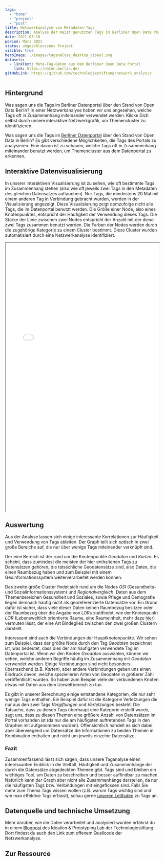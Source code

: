 ```yaml
---
tags:
  - "home"
  - "project"
  - "post"
title: Netzwerkanalyse von Metadaten-Tags
description: Analyse der meist genutzten Tags im Berliner Open Data Portal
date: 2021-03-16
period: März 2021
status: abgeschlossenes Projekt
visible: true
heroImage: ./images/taganalyse_desktop_visual.png
datasets:
  - linkText: Meta-Tag-Daten aus dem Berliner Open Data Portal
    link: https://daten.berlin.de/ 
gitHubLink: https://github.com/technologiestiftung/network_analysis
---
```


## Hintergrund

Was sagen uns die Tags im Berliner Datenportal über den Stand von Open Data Berlin? In einer Netzwerkanalyse haben wir uns angesehen, welche Tags oft in Zusammenhang miteinander verwendet werden. Klicke Dich selbst durch unsere interaktive Netzwerkgrafik, um Themencluster zu identifizieren.

Was sagen uns die Tags im [Berliner Datenportal](https://daten.berlin.de) über den Stand von Open Data in Berlin? Es gibt verschiedene Möglichkeiten, die Tags des Portals zu analysieren. Eine davon ist zu schauen, welche Tags oft in Zusammenhang miteinander benutzt werden, um Themencluster aus dem Datenportal zu erkennen. 

## Interaktive Datenvisualisierung

In unserer interaktiven Visualisierung ist zu sehen, wie oft bestimmte Tags im Zusammenhang stehen (also wie oft jeweils zwei Tags in den Metadaten des gleichen Datensatzes auftauchen). Nur Tags, die mindestens 20 Mal mit einem anderen Tag in Verbindung gebracht wurden, werden in der Visualisierung angezeigt. Diese Visualisierung zeigt demzufolge nicht alle Tags, die im Datenportal benutzt werden. Die Größe einer Node, also eines Knotenpunktes, entspricht der Häufigkeit der Verwendung dieses Tags. Die Stärke der Linie zwischen zwei Nodes entspricht der Anzahl mit der diese zwei Tags zusammen benutzt werden. Die Farben der Nodes werden durch die zugehörige Kategorie zu einem Cluster bestimmt. Diese Cluster wurden automatisiert durch eine Netzwerkanalyse identifiziert.

<ContentSection fullWidth={true}>
  <iframe
    src={`${import.meta.env.SITE}/extra-pages/tag-analyse/`}
    width="100%"
    height="880px"
    title="My file"
    loading="lazy"
  ></iframe>
</ContentSection>

## Auswertung 

Aus der Analyse lassen sich einige interessante Korrelationen zur Häufigkeit und Verwendung von Tags ableiten. Der Graph teilt sich optisch in zwei große Bereiche auf, die nur über wenige Tags miteinander verknüpft sind. 

Der eine Bereich ist der rund um die Knotenpunkte _Geodaten_ und _Karten_. Es scheint, dass zumindest die meisten der hier enthaltenen Tags zu Datensätzen gehören, die tatsächliche Geodatensätze sind, also Daten, die einen Raumbezug haben und zum Beispiel mit einem Geoinformationssystem weiterverarbeitet werden können. 

Das zweite große Cluster findet sich rund um die Nodes _GSI_ (Gesundheits- und Sozialinformationssystem) und _Regionalvergleich_. Daten aus dem Themenbereichen Gesundheit und Soziales, sowie Pflege und Demografie liegen demnach häufig nicht als georeferenzierte Datensätze vor. Ein Grund dafür ist sicher, dass viele dieser Daten keinen Raumbezug besitzen oder der Raumbezug über die Angabe von LORs stattfindet, wie der Knotenpunkt _LOR_ (Lebensweltlich orientierte Räume, eine Raumeinheit, mehr dazu [hier](https://lab.technologiestiftung-berlin.de/projects/spatial-units/de/)) vermuten lässt, der eine Art Bindeglied zwischen den zwei großen Clustern darstellt. 

Interessant sind auch die Verbindungen der Hauptknotenpunkte. Wir sehen zum Beispiel, dass der größte Node durch den Tag _Geodaten_ bezeichnet ist, was bedeutet, dass dies der am häufigsten verwendete Tag im Datenportal ist. Wenn wir den Knoten _Geodaten_ auswählen, können wir sehen, welche anderen Begriffe häufig im Zusammenhang mit _Geodaten_ verwendet werden. Einige Verbindungen sind nicht besonders überraschend (z.B. _Karten_), aber andere Verbindungen geben uns einen Eindruck davon, welche spezielleren Arten von Geodaten in größerer Zahl veröffentlicht wurden. So haben zum Beispiel viele der verbundenen Knoten etwas mit Daten aus dem Umweltbereich zu tun. 

Es gibt in unserer Berechnung einige entstandene Kategorien, die nur sehr wenige Tags enthalten. Ein Beispiel dafür ist die Kategorie Verletzungen die nur aus den zwei Tags _Vergiftungen_ und _Verletzungen_ besteht. Die Tatsache, dass zu diesen Tags überhaupt eine Kategorie erstellt wurde, sagt uns, dass zu diesen Themen eine größere Anzahl von Datensätzen im Portal vorhanden ist (da nur die am häufigsten auftretenden Tags in den Graphen mit aufgenommen wurden). Offensichtlich handelt es sich dabei aber überwiegend um Datensätze die Informationen zu beiden Themen in Kombination enthalten und nicht um jeweils einzelne Datensätze. 

### Fazit

Zusammenfassend lässt sich sagen, dass unsere Taganalyse einen interessanten Einblick in die Vielfalt, Häufigkeit und Zusammenhänge der durch die Datensätze abgedeckten Themen gibt. Tags sind und bleiben ein wichtiges Tool, um Daten zu beschreiben und besser auffindbar zu machen. Natürlich kann der Graph aber nicht alle Zusammenhänge darstellen, da nur die häufigsten Tags bzw. Verbindungen mit eingeflossen sind. Falls Sie mehr zum Thema Tags wissen wollen (z.B. warum Tags wichtig sind und wie man effektive Tags erfasst), schau gerne [unseren Leitfaden](https://odis-berlin.de/ressourcen/06_metadaten_tags/) zu Tags an.

## Datenquelle und technische Umsetzung

Mehr darüber, wie die Daten verarbeitet und analysiert wurden erfährst du in einem [Blogpost](https://lab.technologiestiftung-berlin.de/projects/tag-analysis/de/) des Ideation & Prototyping Lab der Technologiestiftung. Dort findest du auch den Link zum offenem Quellcode der Netzwerkanalyse.

## Zur Ressource
<ResourceReference slug="06_metadaten_tags" />
